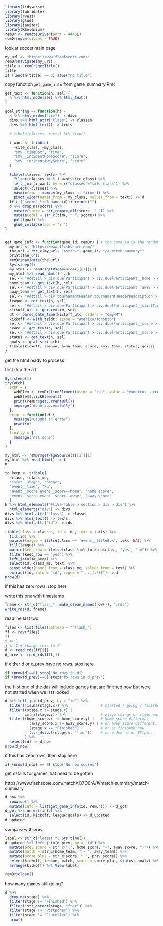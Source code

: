 ```r
library(tidyverse)
library(lubridate)
library(rvest)
library(glue)
library(janitor)
library(RSelenium)
remDr <- remoteDriver(port = 4445L)
remDr$open(silent = TRUE)
```

look at soccer main page

```r
my_url <- "https://www.flashscore.com/"
remDr$navigate(my_url)
title <- remDr$getTitle()
title
if (length(title) == 0) stop("no title") 
```

copy function `get_game_info` from game_summary.Rmd


```r
get_text <- function(h, sel) {
  h %>% html_node(sel) %>% html_text()
}

goal_string <- function(h) {
  h %>% html_nodes("div") -> divs
  divs %>% html_attr("class") -> classes
  divs %>% html_text() -> texts
  
  # tibble(classes, texts) %>% View()
  
  i_want <- tribble(
    ~site_class, ~my_class,
    "smv__timeBox", "time",
    "smv__incidentHomeScore", "score",
    "smv__incidentAwayScore", "score"
  )
  
  tibble(classes, texts) %>% 
    filter(classes %in% i_want$site_class) %>% 
    left_join(i_want, by = c("classes"="site_class")) %>% 
    select(-classes) %>% 
    mutate(row = cumsum(my_class == "time")) %>% 
    pivot_wider(names_from = my_class, values_from = texts) -> d
  if (!("score" %in% names(d))) return("")
  d %>% drop_na(score) %>% 
    mutate(score = str_remove_all(score, " ")) %>% 
    mutate(goal = str_c(time, " ", score)) %>% 
    pull(goal) %>% 
    glue_collapse(sep = "; ")
}


get_game_info <- function(game_id, remDr) { # the game_id is the random string *without* the g_1_ on the front
  my_url <- "https://www.flashscore.com/"
  the_url = str_c(my_url, "match/", game_id, "/#/match-summary")
  print(the_url)
  remDr$navigate(the_url)
  Sys.sleep(1)
  my_html <- remDr$getPageSource()[[1]][1]
  my_html %>% read_html() -> h
  sel <- "#detail > div.duelParticipant > div.duelParticipant__home > div.participant__participantNameWrapper > div.participant__participantName.participant__overflow > a"
  home_team <- get_text(h, sel)
  sel <- "#detail > div.duelParticipant > div.duelParticipant__away > div.participant__participantNameWrapper > div.participant__participantName.participant__overflow > a"
  away_team <- get_text(h, sel)
  sel <- "#detail > div.tournamentHeader.tournamentHeaderDescription > div > span.tournamentHeader__country"
  league <- get_text(h, sel)
  sel <- "#detail > div.duelParticipant > div.duelParticipant__startTime > div"
  kickoff_utc <- get_text(h, sel)
  dt <- parse_date_time(kickoff_utc, orders = "dmyHM")
  kickoff <- with_tz(dt, tzone = "America/Toronto")
  sel <- "#detail > div.duelParticipant > div.duelParticipant__score > div > div.detailScore__wrapper"
  score <- get_text(h, sel)
  sel <- "#detail > div.duelParticipant > div.duelParticipant__score > div > div.detailScore__status"
  status <- get_text(h, sel)
  goals <- goal_string(h)
  tibble(kickoff, league, home_team, score, away_team, status, goals)
}
```


get the html ready to process

first skip the ad

```r
Sys.sleep(1)
tryCatch(
  expr = {
    webElem <- remDr$findElement(using = "css", value = "#onetrust-accept-btn-handler")
    webElem$clickElement()
    print(remDr$getCurrentUrl())
    message("done successfully")
  },
  error = function(e) {
    message("Caught an error")
    print(e)
  },
  finally = {
    message("All done")
  }
)
```

```r
my_html <- remDr$getPageSource()[[1]][1]
my_html %>% read_html() -> h
h
```

```r
to_keep <- tribble(
  ~class, ~class_me,
  "event__stage", "stage",
  "event__time", "ko",
  "event__score event__score--home", "home_score",
  "event__score event__score--away", "away_score"
  )
h %>% html_elements("#live-table > section > div > div") %>% 
  html_elements("div") -> divs
divs %>% html_attr("class") -> classes
divs %>% html_text() -> texts
divs %>% html_attr("id") -> ids
```



```r
tibble(class = classes, id = ids, text = texts) %>% 
  fill(id) %>% 
  mutate(league = ifelse(class == "event__titleBox", text, NA)) %>% 
  fill(league) %>% 
  mutate(keep_row = ifelse(class %in% to_keep$class, "yes", "no")) %>% 
  filter(keep_row == "yes") %>% 
  left_join(to_keep) %>% 
  select(id, class_me, text) %>% 
  pivot_wider(names_from = class_me, values_from = text) %>% 
  extract(id, into = "id", regex = "._._(.*)$") -> d
nrow(d)
```

if this has zero rows, stop here

write this one with timestamp

```r
fname <- str_c("flash_", make_clean_names(now()), ".rds")
write_rds(d, fname)
```


read the last two

```r
files <- list.files(pattern = "^flash_")
ff <- rev(files)
ff
i <- 1
j <- 2 # change this to 2
d <- read_rds(ff[i])
d_prev <- read_rds(ff[j])
```


if either d or d_prev have no rows, stop here

```r
if (nrow(d)==0) stop("No rows in d")
if (nrow(d_prev)==0) stop("No rows in d_prev")
```


the first one of the day will include games that are finished now but were not started when we last looked

```r
d %>% left_join(d_prev, by = "id") %>% 
  filter(!is.na(stage.x)) %>%               # started / going / finished now
  filter((stage.x != stage.y) |
         is.na(stage.y)) %>%                # stage change or stage was missing before
  filter((home_score.x != home_score.y) |   # home score different,
           (away_score.x != away_score.y) | # or away score different,
           (stage.x == "Finished") |        # or is finished now,
           (str_detect(stage.x, "fter"))    # or ended after ET/pens
         ) %>% 
  select(id) -> d_now
nrow(d_now)
```

if this has zero rows, then stop here

```r
if (nrow(d_now) == 0) stop("No new scores")
```


get details for games that need to be gotten



https://www.flashscore.com/match/tl37O6rA/#/match-summary/match-summary

```r
d_now %>% 
  rowwise() %>% 
  mutate(info = list(get_game_info(id, remDr))) -> d_got
d_got %>% unnest(info) %>% 
  select(id, kickoff, league:goals) -> d_updated
d_updated
```

compare with prev

```r
label <- str_c("latest ", Sys.time())
d_updated %>% left_join(d_prev, by = "id") %>% 
  mutate(prev_score = str_c("(", home_score, "-", away_score, ")")) %>% 
  mutate(match = str_c(home_team, " - ", away_team)) %>% 
  mutate(score_plus = str_c(score, " ", prev_score)) %>% 
  select(kickoff, league, match, score = score_plus, status, goals) %>% 
  arrange(kickoff) %>% View(label)
```

```r
remDr$close()
```


how many games still going?

```r
d %>% 
  drop_na(stage) %>% 
  filter(stage != "Finished") %>% 
  filter(!str_detect(stage, "fter")) %>% 
  filter(stage != "Postponed") %>% 
  filter(stage != "Cancelled") %>% 
  nrow()
```

